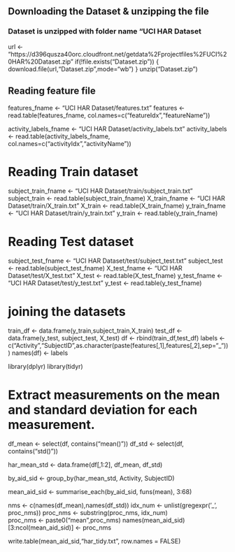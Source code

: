 
## Downloading the Dataset & unzipping the file
### Dataset is unzipped with folder name "UCI HAR Dataset
url <- "https://d396qusza40orc.cloudfront.net/getdata%2Fprojectfiles%2FUCI%20HAR%20Dataset.zip"
if(!file.exists("Dataset.zip"))
{
  download.file(url,"Dataset.zip",mode="wb")
}
unzip("Dataset.zip")

## Reading feature file

features_fname <- "UCI HAR Dataset/features.txt"
features <- read.table(features_fname, col.names=c("featureIdx","featureName"))

activity_labels_fname <- "UCI HAR Dataset/activity_labels.txt"
activity_labels <- read.table(activity_labels_fname, col.names=c("activityIdx","activityName"))

# Reading Train dataset
subject_train_fname <- "UCI HAR Dataset/train/subject_train.txt"
subject_train <- read.table(subject_train_fname)
X_train_fname <- "UCI HAR Dataset/train/X_train.txt"
X_train <- read.table(X_train_fname)
y_train_fname <- "UCI HAR Dataset/train/y_train.txt"
y_train <- read.table(y_train_fname)

# Reading Test dataset
subject_test_fname <- "UCI HAR Dataset/test/subject_test.txt"
subject_test <- read.table(subject_test_fname)
X_test_fname <- "UCI HAR Dataset/test/X_test.txt"
X_test <- read.table(X_test_fname)
y_test_fname <- "UCI HAR Dataset/test/y_test.txt"
y_test <- read.table(y_test_fname)

# joining the datasets
train_df <- data.frame(y_train,subject_train,X_train)
test_df <-  data.frame(y_test, subject_test, X_test)
df <- rbind(train_df,test_df)
labels <- c("Activity","SubjectID",as.character(paste(features[,1],features[,2],sep="_")))
names(df) <- labels

library(dplyr)
library(tidyr)

# Extract measurements on the mean and standard deviation for each measurement. 

df_mean <- select(df, contains("mean()"))
df_std  <- select(df, contains("std()"))

har_mean_std <- data.frame(df[,1:2], df_mean, df_std)

by_aid_sid <- group_by(har_mean_std, Activity, SubjectID)

mean_aid_sid <- summarise_each(by_aid_sid, funs(mean), 3:68)

nms <- c(names(df_mean),names(df_std))
idx_num <- unlist(gregexpr('_', proc_nms))
proc_nms <- substring(proc_nms, idx_num)                  
proc_nms <- paste0("mean",proc_nms)
names(mean_aid_sid)[3:ncol(mean_aid_sid)] <- proc_nms

write.table(mean_aid_sid,"har_tidy.txt", row.names = FALSE)
